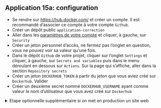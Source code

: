 ::: {.callout-tip}
## Application 15a: configuration

- Se rendre sur
[https://hub.docker.com/](https://hub.docker.com/) et créer un compte. Il est recommandé
d'associer ce compte à votre compte `Github`. 
- Créer un dépôt public `application-correction`
- Aller dans les [paramètres de votre compte](https://hub.docker.com/settings/general)
et cliquer, à gauche, sur `Security`
- Créer un jeton personnel d'accès, ne fermez pas l'onglet en question,
vous ne pouvez voir sa valeur qu'une fois. 
- Dans le dépôt `Github` de votre projet, cliquer sur l'onglet `Settings` et cliquer,
à gauche, sur `Secrets and variables` puis
dans le menu déroulant en dessous sur `Actions`. Sur la page qui s'affiche, aller
dans la section `Repository secrets`
- Créer un jeton `DOCKERHUB_TOKEN` à partir du jeton que vous aviez créé sur `Dockerhub`. Valider
- Créer un deuxième secret nommé `DOCKERHUB_USERNAME` ayant comme valeur le nom d'utilisateur
que vous avez créé sur `Dockerhub`

<details>
<summary>
Etape optionnelle supplémentaire si on met en production un site web
</summary>

- Dans le dépôt `Github` de votre projet, cliquer sur l'onglet `Settings` et cliquer,
à gauche, sur `Actions`. Donner les droits d'écriture à vos actions sur le dépôt
du projet (ce sera nécessaire pour `Github Pages`)

![](/permissions.png)

</details>

:::